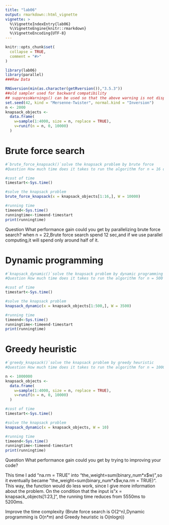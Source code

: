 ```yaml
---
title: "lab06"
output: rmarkdown::html_vignette
vignette: >
  %\VignetteIndexEntry{lab06}
  %\VignetteEngine{knitr::rmarkdown}
  %\VignetteEncoding{UTF-8}
---
```


```r
knitr::opts_chunk$set(
  collapse = TRUE,
  comment = "#>"
)
```

```r
library(lab06)
library(parallel)
###Raw Data

RNGversion(min(as.character(getRversion()),"3.5.3"))
##old sampler used for backward compatibility
## suppressWarnings() can be used so that the above warning is not displayed
set.seed(42, kind = "Mersenne-Twister", normal.kind = "Inversion")
n <- 2000
knapsack_objects <-
  data.frame(
    w=sample(1:4000, size = n, replace = TRUE),
    v=runif(n = n, 0, 10000)
  )

```

# Brute force search
```r
#`brute_force_knapsack()`solve the knapsack problem by brute force
#Question How much time does it takes to run the algorithm for n = 16 objects?

#cost of time
timestart<-Sys.time()

#solve the knapsack problem
brute_force_knapsack(x = knapsack_objects[1:16,], W = 10000)

#running time
timeend<-Sys.time()
runningtime<-timeend-timestart
print(runningtime)

```

Question What performance gain could you get by parallelizing brute force search?
when n = 22,Brute force search spend 12 sec,and if we use parallel computing,it will spend only around half of it.

# Dynamic programming
```r
#`knapsack_dynamic()`solve the knapsack problem by dynamic programming
#Question How much time does it takes to run the algorithm for n = 500 objects?

#cost of time
timestart<-Sys.time()

#solve the knapsack problem
knapsack_dynamic(x = knapsack_objects[1:500,], W = 3500)

#running time
timeend<-Sys.time()
runningtime<-timeend-timestart
print(runningtime)

```


# Greedy heuristic
```r
#`greedy_knapsack()`solve the knapsack problem by greedy heuristic
#Question How much time does it takes to run the algorithm for n = 1000000 objects?

n <- 1000000
knapsack_objects <-
  data.frame(
    w=sample(1:4000, size = n, replace = TRUE),
    v=runif(n = n, 0, 10000)
  )

#cost of time
timestart<-Sys.time()

#solve the knapsack problem
knapsack_dynamic(x = knapsack_objects, W = 10)

#running time
timeend<-Sys.time()
runningtime<-timeend-timestart
print(runningtime)

```

Question What performance gain could you get by trying to improving your code?

This time I add "na.rm = TRUE" into "the_weight=sum(binary_num*x$w)",so it eventually became "the_weight=sum(binary_num*x$w,na.rm = TRUE)". This way, the function would do less work, since I give more information about the problem. On the condition that the input is "x = knapsack_objects[1:23,]", the running time reduces from 5550ms to 5200ms.

Improve the time complexity (Brute force search is O(2^n),Dynamic programming is O(n*m) and Greedy heuristic is O(nlogn))


